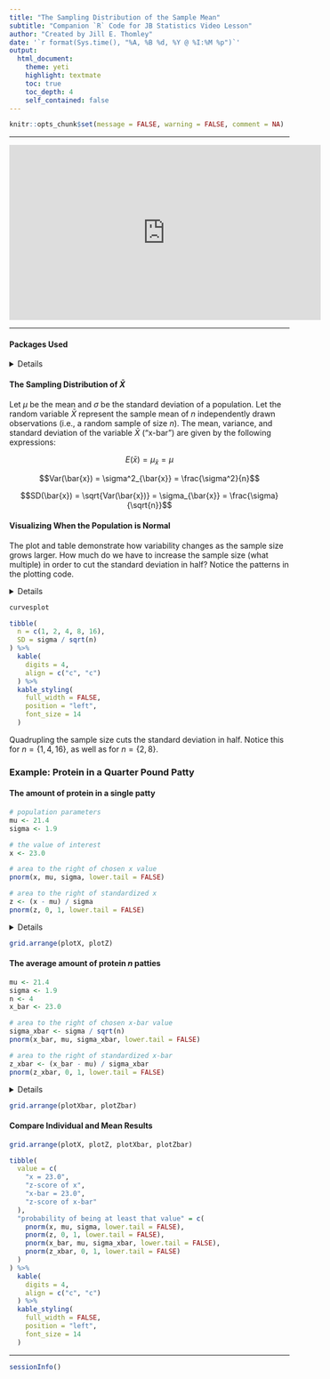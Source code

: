 ```yaml
---
title: "The Sampling Distribution of the Sample Mean"
subtitle: "Companion `R` Code for JB Statistics Video Lesson"
author: "Created by Jill E. Thomley"
date: '`r format(Sys.time(), "%A, %B %d, %Y @ %I:%M %p")`'
output: 
  html_document: 
    theme: yeti
    highlight: textmate
    toc: true
    toc_depth: 4
    self_contained: false
---
```


```r
knitr::opts_chunk$set(message = FALSE, warning = FALSE, comment = NA)
```

***
<iframe width="560" height="315" src="https://www.youtube.com/embed/q50GpTdFYyI" frameborder="0" allow="accelerometer; autoplay; encrypted-media; gyroscope; picture-in-picture" allowfullscreen></iframe>
***

#### Packages Used

<details>
```r
library(tidyverse)
library(knitr)
library(kableExtra)
library(gridExtra)
```
</details>

#### The Sampling Distribution of $\bar{X}$

Let $\mu$ be the mean and $\sigma$ be the standard deviation of a population. Let the random variable $\bar{X}$ represent the sample mean of $n$ independently drawn observations (i.e., a random sample of size $n$). The mean, variance, and standard deviation of the variable $\bar{X}$ ("x-bar") are given by the following expressions:


$$E(\bar{x}) = \mu_{\bar{x}} = \mu$$

$$Var(\bar{x}) = \sigma^2_{\bar{x}} = \frac{\sigma^2}{n}$$

$$SD(\bar{x}) = \sqrt{Var(\bar{x})} = \sigma_{\bar{x}} = \frac{\sigma}{\sqrt{n}}$$

#### Visualizing When the Population is Normal

The plot and table demonstrate how variability changes as the sample size grows larger. How much do we have to increase the sample size (what multiple) in order to cut the standard deviation in half? Notice the patterns in the plotting code.

<details>
```r
# enter the population parameters
mu <- 0
sigma <- 1

# plotting limits for the x-axis
lower <- (mu - 4 * sigma)
upper <- (mu + 4 * sigma)

curvesplot <- ggplot() +
  stat_function(
    fun = dnorm, # population curve
    args = list(mu, sigma),
    xlim = c(lower, upper)
  ) +
  stat_function(
    fun = dnorm, # x-bar when n = 2
    args = list(mu, sigma / sqrt(2)),
    xlim = c(lower, upper),
    aes(color = "n = 02")
  ) +
  stat_function(
    fun = dnorm, # x-bar when n = 4
    args = list(mu, sigma / sqrt(4)),
    xlim = c(lower, upper),
    aes(color = "n = 04")
  ) +
  stat_function(
    fun = dnorm, # x-bar when n = 8
    args = list(mu, sigma / sqrt(8)),
    xlim = c(lower, upper),
    aes(color = "n = 08")
  ) + # x-bar when n = 8
  stat_function(
    fun = dnorm, # x-bar when n = 16
    args = list(mu, sigma / sqrt(16)),
    xlim = c(lower, upper),
    aes(color = "n = 16")
  ) +
  scale_x_continuous(breaks = seq(lower, upper, sigma)) +
  scale_color_manual(values = c(
    "n = 02" = "red",
    "n = 04" = "green",
    "n = 08" = "orange",
    "n = 16" = "purple"
  )) +
  labs(
    title = "Population Distribution vs. Sampling Distributions for n = 2, 4, 8, and 16",
    x = NULL, y = "density"
  ) +
  theme_linedraw()
```
</details>

```r
curvesplot
```

```r
tibble(
  n = c(1, 2, 4, 8, 16),
  SD = sigma / sqrt(n)
) %>%
  kable(
    digits = 4,
    align = c("c", "c")
  ) %>%
  kable_styling(
    full_width = FALSE,
    position = "left",
    font_size = 14
  )
```

Quadrupling the sample size cuts the standard deviation in half. Notice this for $n = \{1, 4, 16\}$, as well as for $n = \{2, 8\}$.

### Example: Protein in a Quarter Pound Patty

#### The amount of protein in a single patty

```r
# population parameters
mu <- 21.4
sigma <- 1.9

# the value of interest
x <- 23.0

# area to the right of chosen x value
pnorm(x, mu, sigma, lower.tail = FALSE)

# area to the right of standardized x
z <- (x - mu) / sigma
pnorm(z, 0, 1, lower.tail = FALSE)
```

<details>
```r
LB <- mu - 3 * sigma # lower limit for plotting
UB <- mu + 3 * sigma # upper limit for plotting

plotX <- ggplot() +
  stat_function(
    fun = dnorm,
    args = list(mu, sigma),
    geom = "area",
    xlim = c(x, UB),
    fill = "skyblue"
  ) +
  stat_function(
    fun = dnorm,
    args = list(mu, sigma)
  ) +
  scale_x_continuous(
    limits = c(LB, UB),
    breaks = seq(from = LB, to = UB, by = sigma)
  ) +
  scale_y_continuous(expand = expansion(mult = c(0, 0.05))) +
  labs(x = "x", y = "f(x)") +
  theme_linedraw()

plotZ <- ggplot() +
  stat_function(
    fun = dnorm,
    args = list(0, 1),
    geom = "area",
    xlim = c(z, 3),
    fill = "skyblue"
  ) +
  stat_function(fun = dnorm, args = list(0, 1)) +
  scale_x_continuous(
    limits = c(-3, 3),
    breaks = seq(from = -3, to = 3, by = 1)
  ) +
  scale_y_continuous(expand = expansion(mult = c(0, 0.05))) +
  labs(x = "z", y = "f(z)") +
  theme_linedraw()
```
</details>

```r
grid.arrange(plotX, plotZ)
```

#### The average amount of protein $n$ patties

```r
mu <- 21.4
sigma <- 1.9
n <- 4
x_bar <- 23.0

# area to the right of chosen x-bar value
sigma_xbar <- sigma / sqrt(n)
pnorm(x_bar, mu, sigma_xbar, lower.tail = FALSE)

# area to the right of standardized x-bar
z_xbar <- (x_bar - mu) / sigma_xbar
pnorm(z_xbar, 0, 1, lower.tail = FALSE)
```

<details>
```r
LB <- mu - 3 * sigma_xbar # lower limit for plotting
UB <- mu + 3 * sigma_xbar # upper limit for plotting

plotXbar <- ggplot() +
  stat_function(
    fun = dnorm,
    args = list(mu, sigma_xbar),
    geom = "area",
    xlim = c(x_bar, UB),
    fill = "skyblue"
  ) +
  stat_function(
    fun = dnorm,
    args = list(mu, sigma_xbar)
  ) +
  scale_x_continuous(
    limits = c(LB, UB),
    breaks = seq(from = LB, to = UB, by = sigma_xbar)
  ) +
  scale_y_continuous(expand = expansion(mult = c(0, 0.05))) +
  labs(x = "x-bar", y = "f(x)") +
  theme_linedraw()

plotZbar <- ggplot() +
  stat_function(
    fun = dnorm,
    args = list(0, 1),
    geom = "area",
    xlim = c(z_xbar, 3),
    fill = "skyblue"
  ) +
  stat_function(
    fun = dnorm,
    args = list(0, 1)
  ) +
  scale_x_continuous(
    limits = c(-3, 3),
    breaks = seq(from = -3, to = 3, by = 1)
  ) +
  scale_y_continuous(expand = expansion(mult = c(0, 0.05))) +
  labs(x = "z_xbar", y = "f(z)") +
  theme_linedraw()
```
</details>

```r
grid.arrange(plotXbar, plotZbar)
```

#### Compare Individual and Mean Results

```r
grid.arrange(plotX, plotZ, plotXbar, plotZbar)
```

```r
tibble(
  value = c(
    "x = 23.0",
    "z-score of x",
    "x-bar = 23.0",
    "z-score of x-bar"
  ),
  "probability of being at least that value" = c(
    pnorm(x, mu, sigma, lower.tail = FALSE),
    pnorm(z, 0, 1, lower.tail = FALSE),
    pnorm(x_bar, mu, sigma_xbar, lower.tail = FALSE),
    pnorm(z_xbar, 0, 1, lower.tail = FALSE)
  )
) %>%
  kable(
    digits = 4,
    align = c("c", "c")
  ) %>%
  kable_styling(
    full_width = FALSE,
    position = "left",
    font_size = 14
  )
```


***
```r
sessionInfo()
```
